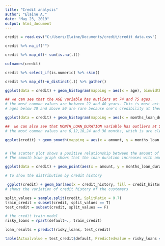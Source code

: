 ```yaml
---
title: "Credit analysis"
author: "Elaine A."
date: "May 23, 2019"
output: html_document
---
```


```r
credit = read.csv("C:/Users/Elaine/Documents/credit/credit data.csv")
```

```r
credit %>% na_if("")
```



```r
credit %>% map_df(~ sum(is.na(.)))
```

```r
colnames(credit)
```
```r
credit %>% select_if(is.numeric) %>% skim()
```

```r
credit %>% map_df(~n_distinct(.)) %>% gather()
```
```r
ggplot(data = credit) + geom_histogram(mapping = aes(x = age), binwidth = 0.5)

## we can see that the AGE variable has outliers at 74 and 75 ages.
# the most common values are between 22 and 40 years. This is most active age bracket, that is, where persons try to make a living therefore the time when they take loans to build their lives.
# ages below 20 and above 50 are rare because one's credibility at these ages is very low hence the bank may be strict on giving them loans.
```


```r
ggplot(data = credit) + geom_histogram(mapping = aes(x = months_loan_duration), binwidth = 0.5)

##  we can also see that MONTH_LOAN_DURATION variable has outliers at 54, 60 and 72 months.
# the most common values are 6,12,18,24 and 36 months, which is are clearly banks' duration terms for loan repayments.
```
```r
ggplot(credit) + geom_smooth(mapping = aes(x = amount, y = months_loan_duration)) + geom_point(mapping = aes(x = amount, y = months_loan_duration))


# The scatter plot shows a positive relationship between the amount of loan and the loan duration in months, meaning big loans are given longer repayment period and are scarce. 
# The smooth blue graph shows that the loan duration increases with amount until amount = 10,000 where it starts approaching its horizontal asymptote. it has a logarithmic function.
```
```r
ggplot(data = credit) + geom_point(aes(x = amount, y = months_loan_duration)) + facet_wrap(~credit_history)

# to show the distribution by credit history

```
```r
 ggplot(credit) + geom_bar(aes(x = credit_history, fill = credit_history), width = 1) + theme(aspect.ratio = 1) + coord_polar() 
# shows the variation of credit history of the customers
```
```r
split_values = sample.split(credit, SplitRatio = 0.7)
train_credit = subset(credit, split_values == T)
test_credit = subset(credit, split_values == F)

```
```r
# the credit train model
risky_loans = rpart(default~., train_credit)
```

```r
loan_results = predict(risky_loans, test_credit)
```

```r
table(Actualvalue = test_credit$default, Predictedvalue = risky_loans == 2)
```


